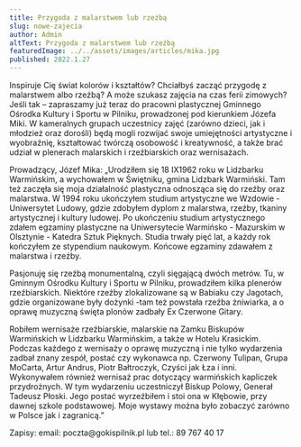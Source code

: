 ```yaml
---
title: Przygoda z malarstwem lub rzeźbą
slug: nowe-zajecia
author: Admin
altText: Przygoda z malarstwem lub rzeźbą
featuredImage: ../../assets/images/articles/mika.jpg
published: 2022.1.27
---
```


<p>Inspiruje Cię świat kolorów i kształtów? Chciałbyś zacząć przygodę z malarstwem albo rzeźbą? A może szukasz zajęcia na czas ferii zimowych? Jeśli tak – zapraszamy już teraz do pracowni plastycznej Gminnego Ośrodka Kultury i Sportu w Pilniku, prowadzonej pod kierunkiem Józefa Miki. W kameralnych grupach uczestnicy zajęć (zarówno dzieci, jak i młodzież oraz dorośli) będą mogli rozwijać swoje umiejętności artystyczne i wyobraźnię, kształtować twórczą osobowość i kreatywność, a także brać udział w plenerach malarskich i rzeźbiarskich oraz wernisażach.</p>
<p>
Prowadzący, Józef Mika:   
„Urodziłem się 18 IX1962 roku w Lidzbarku Warmińskim, a wychowałem w Świętniku, gmina Lidzbark Warmiński. Tam też zaczęła się moja działalność plastyczna odnosząca się do rzeźby oraz malarstwa. W  1994 roku ukończyłem studium artystyczne we Wzdowie - Uniwersytet Ludowy, gdzie zdobyłem dyplom z malarstwa, rzeźby, tkaniny artystycznej i kultury ludowej. Po ukończeniu studium artystycznego zdałem egzaminy plastyczne na Uniwersytecie Warmińsko - Mazurskim w Olsztynie - Katedra Sztuk Pięknych. Studia trwały pięć lat, a każdy rok kończyłem ze stypendium naukowym. Końcowe egzaminy zdawałem z malarstwa i rzeźby.



</p>
<p>Pasjonuję się rzeźbą monumentalną, czyli sięgającą dwóch metrów. Tu, w Gminnym Ośrodku Kultury i Sportu w Pilniku, prowadziłem kilka plenerów rzeźbiarskich. Niektóre rzeźby zlokalizowane są w Babiaku czy Jagotach, gdzie organizowane były dożynki -tam też powstała rzeźba żniwiarka, a o oprawę muzyczną święta plonów zadbały Ex Czerwone Gitary.
</p>
<p>
Robiłem wernisaże rzeźbiarskie, malarskie na Zamku Biskupów Warmińskich w Lidzbarku Warmińskim, a także w Hotelu Krasickim. Podczas każdego z wernisaży o oprawę muzyczną i nie tylko wydarzenia zadbał znany zespół, postać czy wykonawca np. Czerwony Tulipan, Grupa MoCarta, Artur Andrus, Piotr Bałtroczyk, Czyści jak Łza i inni.
Wykonywałem również wernisaż prac dotyczący warmińskich kapliczek przydrożnych. W tym wydarzeniu uczestniczył Biskup Polowy, Generał Tadeusz Płoski. Jego postać wyrzeźbiłem i stoi ona w Kłębowie, przy dawnej szkole podstawowej. Moje wystawy można było zobaczyć zarówno w Polsce jak i zagranicą.”

</p>
<p>
Zapisy: email: poczta@gokispilnik.pl lub tel.: 89 767 40 17
</p>

